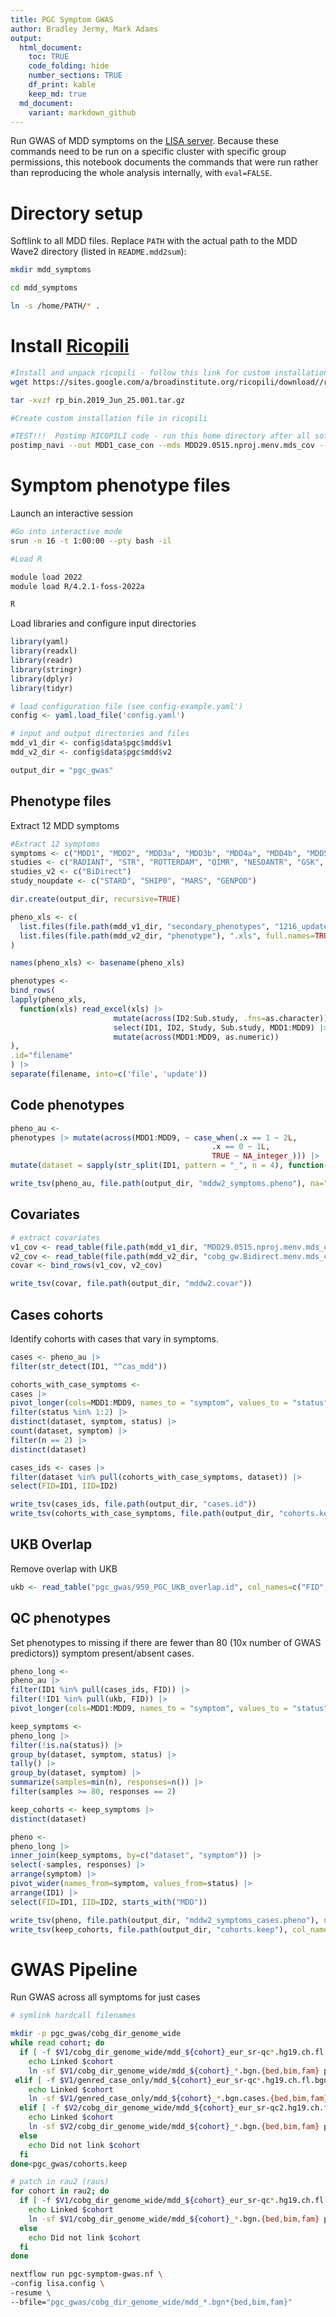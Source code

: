 ```yaml
---
title: PGC Symptom GWAS 
author: Bradley Jermy, Mark Adams 
output:
  html_document:
    toc: TRUE
    code_folding: hide
    number_sections: TRUE
    df_print: kable
    keep_md: true
  md_document:
    variant: markdown_github
---
```


Run GWAS of MDD symptoms on the [LISA server](http://geneticcluster.org/). Because these commands need to be run on a specific cluster with specific group permissions, this notebook documents the commands that were run rather than reproducing the whole analysis internally, with `eval=FALSE`.

# Directory setup

Softlink to all MDD files. Replace `PATH` with the actual path to the MDD Wave2 directory (listed in `README.mdd2sum`):

```bash
mkdir mdd_symptoms

cd mdd_symptoms

ln -s /home/PATH/* .
```

# Install [Ricopili](https://sites.google.com/a/broadinstitute.org/ricopili/)

```bash
#Install and unpack ricopili - follow this link for custom installation https://docs.google.com/document/d/14aa-oeT5hF541I8hHsDAL_42oyvlHRC5FWR7gir4xco/edit#heading=h.y8igfs7neh22
wget https://sites.google.com/a/broadinstitute.org/ricopili/download//rp_bin.2019_Jun_25.001.tar.gz

tar -xvzf rp_bin.2019_Jun_25.001.tar.gz

#Create custom installation file in ricopili

#TEST!!!  Postimp RICOPILI code - run this home directory after all softlinks have been set-up
postimp_navi --out MDD1_case_con --mds MDD29.0515.nproj.menv.mds_cov --coco 1,2,3,4,5,6 --refiex refiex.mddw2v01
```

# Symptom phenotype files

Launch an interactive session

```bash

#Go into interactive mode
srun -n 16 -t 1:00:00 --pty bash -il

#Load R

module load 2022
module load R/4.2.1-foss-2022a

R

```

Load libraries and configure input directories

```r
library(yaml)
library(readxl)
library(readr)
library(stringr)
library(dplyr)
library(tidyr)

# load configuration file (see config-example.yaml')
config <- yaml.load_file('config.yaml')

# input and output directories and files
mdd_v1_dir <- config$data$pgc$mdd$v1
mdd_v2_dir <- config$data$pgc$mdd$v2

output_dir = "pgc_gwas"
```

## Phenotype files 

Extract 12 MDD symptoms

```r

#Extract 12 symptoms
symptoms <- c("MDD1", "MDD2", "MDD3a", "MDD3b", "MDD4a", "MDD4b", "MDD5a", "MDD5b", "MDD6", "MDD7", "MDD8", "MDD9")
studies <- c("RADIANT", "STR", "ROTTERDAM", "QIMR", "NESDANTR", "GSK", "GENRED", "GENRED2", "CoLaus", "COFAMS", "BonnMH")
studies_v2 <- c("BiDirect")
study_noupdate <- c("STARD", "SHIP0", "MARS", "GENPOD")

dir.create(output_dir, recursive=TRUE)

pheno_xls <- c(
  list.files(file.path(mdd_v1_dir, "secondary_phenotypes", "1216_update"), ".xls", full.names=TRUE),
  list.files(file.path(mdd_v2_dir, "phenotype"), ".xls", full.names=TRUE)
)

names(pheno_xls) <- basename(pheno_xls)

phenotypes <- 
bind_rows(
lapply(pheno_xls, 
  function(xls) read_excel(xls) |>
                       mutate(across(ID2:Sub.study, .fns=as.character)) |>
                       select(ID1, ID2, Study, Sub.study, MDD1:MDD9) |> 
                       mutate(across(MDD1:MDD9, as.numeric))
),
.id="filename"
) |>
separate(filename, into=c('file', 'update'))
```

## Code phenotypes

```r
pheno_au <- 
phenotypes |> mutate(across(MDD1:MDD9, ~ case_when(.x == 1 ~ 2L,
                                             .x == 0 ~ 1L,
                                             TRUE ~ NA_integer_))) |>
mutate(dataset = sapply(str_split(ID1, pattern = "_", n = 4), function(id) id[3]))

write_tsv(pheno_au, file.path(output_dir, "mddw2_symptoms.pheno"), na="-9")
```

## Covariates

```r

# extract covariates
v1_cov <- read_table(file.path(mdd_v1_dir, "MDD29.0515.nproj.menv.mds_cov"))
v2_cov <- read_table(file.path(mdd_v2_dir, "cobg_gw.Bidirect.menv.mds_cov"))
covar <- bind_rows(v1_cov, v2_cov)

write_tsv(covar, file.path(output_dir, "mddw2.covar"))
```

## Cases cohorts

Identify cohorts with cases that vary in symptoms.

```r

cases <- pheno_au |>
filter(str_detect(ID1, "^cas_mdd"))

cohorts_with_case_symptoms <- 
cases |>
pivot_longer(cols=MDD1:MDD9, names_to = "symptom", values_to = "status") |>
filter(status %in% 1:2) |>
distinct(dataset, symptom, status) |>
count(dataset, symptom) |>
filter(n == 2) |>
distinct(dataset)

cases_ids <- cases |>
filter(dataset %in% pull(cohorts_with_case_symptoms, dataset)) |>
select(FID=ID1, IID=ID2)

write_tsv(cases_ids, file.path(output_dir, "cases.id"))
write_tsv(cohorts_with_case_symptoms, file.path(output_dir, "cohorts.keep"), col_names=F)
```

## UKB Overlap

Remove overlap with UKB

```r
ukb <- read_table("pgc_gwas/959_PGC_UKB_overlap.id", col_names=c("FID", "IID"))
```

## QC phenotypes

Set phenotypes to missing if there are fewer than 80 (10x number of GWAS predictors)) symptom present/absent cases.

```r
pheno_long <-
pheno_au |>
filter(ID1 %in% pull(cases_ids, FID)) |>
filter(!ID1 %in% pull(ukb, FID)) |>
pivot_longer(cols=MDD1:MDD9, names_to = "symptom", values_to = "status")

keep_symptoms <- 
pheno_long |>
filter(!is.na(status)) |>
group_by(dataset, symptom, status) |>
tally() |>
group_by(dataset, symptom) |>
summarize(samples=min(n), responses=n()) |>
filter(samples >= 80, responses == 2)

keep_cohorts <- keep_symptoms |>
distinct(dataset)

pheno <-
pheno_long |>
inner_join(keep_symptoms, by=c("dataset", "symptom")) |>
select(-samples, responses) |>
arrange(symptom) |>
pivot_wider(names_from=symptom, values_from=status) |>
arrange(ID1) |>
select(FID=ID1, IID=ID2, starts_with("MDD"))

write_tsv(pheno, file.path(output_dir, "mddw2_symptoms_cases.pheno"), na="-9")
write_tsv(keep_cohorts, file.path(output_dir, "cohorts.keep"), col_names=F)
```

# GWAS Pipeline

Run GWAS across all symptoms for just cases

```sh

# symlink hardcall filenames

mkdir -p pgc_gwas/cobg_dir_genome_wide
while read cohort; do
  if [ -f $V1/cobg_dir_genome_wide/mdd_${cohort}_eur_sr-qc*.hg19.ch.fl.bgn.bed ]; then
    echo Linked $cohort
    ln -sf $V1/cobg_dir_genome_wide/mdd_${cohort}_*.bgn.{bed,bim,fam} pgc_gwas/cobg_dir_genome_wide/
 elif [ -f $V1/genred_case_only/mdd_${cohort}_eur_sr-qc*.hg19.ch.fl.bgn.cases.bed ]; then
 	echo Linked $cohort
 	ln -sf $V1/genred_case_only/mdd_${cohort}_*.bgn.cases.{bed,bim,fam} pgc_gwas/cobg_dir_genome_wide/
  elif [ -f $V2/cobg_dir_genome_wide/mdd_${cohort}_eur_sr-qc2.hg19.ch.fl.bgn.bed ]; then
    echo Linked $cohort
    ln -sf $V2/cobg_dir_genome_wide/mdd_${cohort}_*.bgn.{bed,bim,fam} pgc_gwas/cobg_dir_genome_wide/
  else
    echo Did not link $cohort
  fi
done<pgc_gwas/cohorts.keep

# patch in rau2 (raus)
for cohort in rau2; do
  if [ -f $V1/cobg_dir_genome_wide/mdd_${cohort}_eur_sr-qc*.hg19.ch.fl.bgn.bed ]; then
    echo Linked $cohort
    ln -sf $V1/cobg_dir_genome_wide/mdd_${cohort}_*.bgn.{bed,bim,fam} pgc_gwas/cobg_dir_genome_wide/
  else
    echo Did not link $cohort
  fi
done
```

```sh

nextflow run pgc-symptom-gwas.nf \
-config lisa.config \
-resume \
--bfile="pgc_gwas/cobg_dir_genome_wide/mdd_*.bgn*{bed,bim,fam}"

```